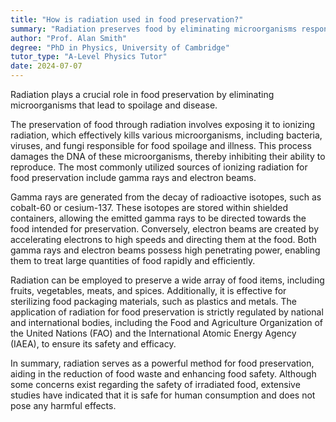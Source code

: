 ```yaml
---
title: "How is radiation used in food preservation?"
summary: "Radiation preserves food by eliminating microorganisms responsible for spoilage and disease, thereby extending shelf life and enhancing safety."
author: "Prof. Alan Smith"
degree: "PhD in Physics, University of Cambridge"
tutor_type: "A-Level Physics Tutor"
date: 2024-07-07
---
```


Radiation plays a crucial role in food preservation by eliminating microorganisms that lead to spoilage and disease.

The preservation of food through radiation involves exposing it to ionizing radiation, which effectively kills various microorganisms, including bacteria, viruses, and fungi responsible for food spoilage and illness. This process damages the DNA of these microorganisms, thereby inhibiting their ability to reproduce. The most commonly utilized sources of ionizing radiation for food preservation include gamma rays and electron beams.

Gamma rays are generated from the decay of radioactive isotopes, such as cobalt-60 or cesium-137. These isotopes are stored within shielded containers, allowing the emitted gamma rays to be directed towards the food intended for preservation. Conversely, electron beams are created by accelerating electrons to high speeds and directing them at the food. Both gamma rays and electron beams possess high penetrating power, enabling them to treat large quantities of food rapidly and efficiently.

Radiation can be employed to preserve a wide array of food items, including fruits, vegetables, meats, and spices. Additionally, it is effective for sterilizing food packaging materials, such as plastics and metals. The application of radiation for food preservation is strictly regulated by national and international bodies, including the Food and Agriculture Organization of the United Nations (FAO) and the International Atomic Energy Agency (IAEA), to ensure its safety and efficacy.

In summary, radiation serves as a powerful method for food preservation, aiding in the reduction of food waste and enhancing food safety. Although some concerns exist regarding the safety of irradiated food, extensive studies have indicated that it is safe for human consumption and does not pose any harmful effects.
    